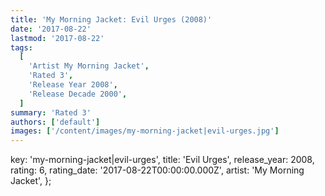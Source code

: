 ```yaml
---
title: 'My Morning Jacket: Evil Urges (2008)'
date: '2017-08-22'
lastmod: '2017-08-22'
tags:
  [
    'Artist My Morning Jacket',
    'Rated 3',
    'Release Year 2008',
    'Release Decade 2000',
  ]
summary: 'Rated 3'
authors: ['default']
images: ['/content/images/my-morning-jacket|evil-urges.jpg']
---
```


  key: 'my-morning-jacket|evil-urges',
  title: 'Evil Urges',
  release_year: 2008,
  rating: 6,
  rating_date: '2017-08-22T00:00:00.000Z',
  artist: 'My Morning Jacket',
};

<MusicRating data={data} />
